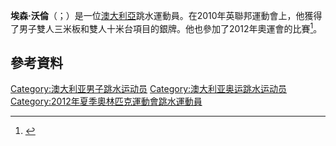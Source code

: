 '''埃森·沃倫'''（{{lang-en|Ethan Warren}}；{{bd|1991年|10月10日}}）是一位[[澳大利亞|澳大利亞]]跳水運動員。在2010年英聯邦運動會上，他獲得了男子雙人三米板和雙人十米台項目的銀牌。他也參加了2012年奧運會的比賽<ref>{{Cite web|url=http://www.london2012.com/diving/event=diving-men-3m/|title=Men's 3 m Springboard - Results|publisher=london2012.com|date=7 August 2012|accessdate=9 August 2012|archive-date=2012-12-08|archive-url=https://archive.is/20121208162538/http://www.london2012.com/diving/event=diving-men-3m/|dead-url=no}}</ref>。
==參考資料==
{{Reflist}}
{{DEFAULTSORT:Warren, Ethan}}
[[Category:澳大利亚男子跳水运动员|Category:澳大利亚男子跳水运动员]]
[[Category:澳大利亚奥运跳水运动员|Category:澳大利亚奥运跳水运动员]]
[[Category:2012年夏季奧林匹克運動會跳水運動員|Category:2012年夏季奧林匹克運動會跳水運動員]]